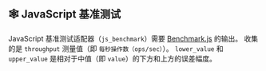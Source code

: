 
## 🕸 JavaScript 基准测试

JavaScript 基准测试适配器（`js_benchmark`）需要 [Benchmark.js](https://github.com/bestiejs/benchmark.js) 的输出。
收集的是 `throughput` 测量值（即 `每秒操作数（ops/sec）`）。
`lower_value` 和 `upper_value` 是相对于中值（即 `value`）的下方和上方的误差幅度。

<NodeJsBenchmark />